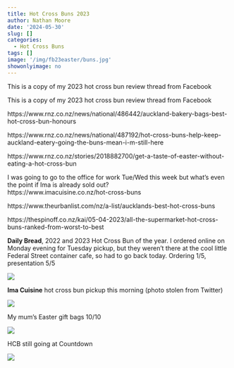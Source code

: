 ```yaml
---
title: Hot Cross Buns 2023
author: Nathan Moore
date: '2024-05-30'
slug: []
categories: 
  - Hot Cross Buns
tags: []
image: '/img/fb23easter/buns.jpg'
showonlyimage: no
---
```


This is a copy of my 2023 hot cross bun review thread from Facebook

<!--more-->

This is a copy of my 2023 hot cross bun review thread from Facebook


https://www.rnz.co.nz/news/national/486442/auckland-bakery-bags-best-hot-cross-bun-honours

https://www.rnz.co.nz/news/national/487192/hot-cross-buns-help-keep-auckland-eatery-going-the-buns-mean-i-m-still-here

https://www.rnz.co.nz/stories/2018882700/get-a-taste-of-easter-without-eating-a-hot-cross-bun

I was going to go to the office for work Tue/Wed this week but what's even the point if Ima is already sold out?            
https://www.imacuisine.co.nz/hot-cross-buns

https://www.theurbanlist.com/nz/a-list/aucklands-best-hot-cross-buns

https://thespinoff.co.nz/kai/05-04-2023/all-the-supermarket-hot-cross-buns-ranked-from-worst-to-best



**Daily Bread**, 2022 and 2023 Hot Cross Bun of the year. I ordered online on Monday evening for Tuesday pickup, but they weren't there at the cool little Federal Street container cafe, so had to go back today. Ordering 1/5, presentation 5/5

![](/img/fb23easter/dailybread.jpg)

**Ima Cuisine** hot cross bun pickup this morning (photo stolen from Twitter)

![](/img/fb23easter/imacuisine.jpg)

My mum's Easter gift bags 10/10

![](/img/fb23easter/giftbag.jpg)

HCB still going at Countdown

![](/img/fb23easter/countdown.jpg)
